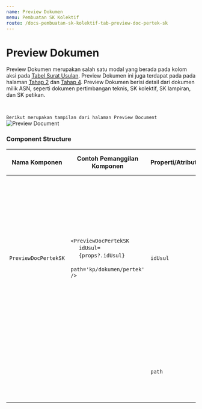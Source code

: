 ```yaml
---
name: Preview Dokumen
menu: Pembuatan SK Kolektif
route: /docs-pembuatan-sk-kolektif-tab-preview-doc-pertek-sk
---
```


# Preview Dokumen

Preview Dokumen merupakan salah satu modal yang berada pada kolom aksi pada [Tabel Surat Usulan](/docs-pembuatan-sk-kolektif-table-step-1 "title"). 
Preview Dokumen ini juga terdapat pada pada halaman [Tahap 2](/docs-pembuatan-sk-kolektif-step-two "title") dan 
[Tahap 4](/docs-pembuatan-sk-kolektif-step-four "title").
Preview Dokumen berisi detail dari dokumen milik ASN, seperti dokumen pertimbangan teknis, SK kolektif, SK lampiran, dan SK petikan.

<br/>

```Berikut merupakan tampilan dari halaman Preview Document```
![Preview Document](../../src/img/pembuatan-SK-Kolektif/PreviewDocument.jpeg)

### Component Structure

| Nama Komponen        | Contoh Pemanggilan <br/> Komponen                                                                                                                                                      | Properti/Atribut | Tipe Data <br/> Atribut | Penjelasan                                                                                                                        |
| -------------        | ---------------------------------------------------------------------------------------------------------------------------------------------------------------------------------------|------------------| ------------------------|-----------------------------------------------------------------------------------------------------------------------------------|
| `PreviewDocPertekSK` | `<PreviewDocPertekSK` <br/> &nbsp;&nbsp;&nbsp;&nbsp; `idUsul=`  <br/> &nbsp;&nbsp;&nbsp;&nbsp; `{props?.idUsul}` <br/> &nbsp;&nbsp;&nbsp;&nbsp; `path='kp/dokumen/pertek'` <br/> `/>`  | `idUsul`         | `number`                | `idUsul` merupakan atribut <br/> yang berisi informasi <br/> id usulan yang diajukan dan <br/> akan digunakan sebagai acuan <br/> untuk mengambil data Dokumen <br/> Pertimbangan Teknis berdasarkan id <br/> usulan yang diajukan |
|                      |                                                                                                                                                                                        | `path`           | `string`                | `path` merupakan atribut yang <br/> berisi path dari file <br/> dokumen yang akan ditampilkan. |